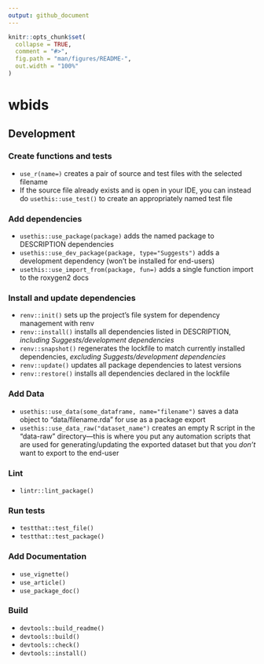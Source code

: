 ```yaml
---
output: github_document
---
```


<!-- README.md is generated from README.Rmd. Please edit that file -->

```r
knitr::opts_chunk$set(
  collapse = TRUE,
  comment = "#>",
  fig.path = "man/figures/README-",
  out.width = "100%"
)
```

# wbids

<!-- badges: start -->
<!-- badges: end -->

<!-- ## Installation -->

<!-- You can install the development version of wbids like so: -->

<!-- ``` r -->
<!-- # FILL THIS IN! HOW CAN PEOPLE INSTALL YOUR DEV PACKAGE? -->
<!-- ``` -->

<!-- ## Example -->

<!-- This is a basic example which shows you how to solve a common problem: -->

<!-- ```{r example} -->
<!-- library(wbids) -->
<!-- ## basic example code -->
<!-- ``` -->

## Development

### Create functions and tests

- `use_r(name=)` creates a pair of source and test files with the selected filename
- If the source file already exists and is open in your IDE, you can instead do `usethis::use_test()` to create an appropriately named test file

### Add dependencies

- `usethis::use_package(package)` adds the named package to DESCRIPTION dependencies
- `usethis::use_dev_package(package, type="Suggests")` adds a development dependency (won’t be installed for end-users)
- `usethis::use_import_from(package, fun=)` adds a single function import to the roxygen2 docs

### Install and update dependencies

- `renv::init()` sets up the project’s file system for dependency management with renv
- `renv::install()` installs all dependencies listed in DESCRIPTION, *including Suggests/development dependencies*
- `renv::snapshot()` regenerates the lockfile to match currently installed dependencies, *excluding Suggests/development dependencies*
- `renv::update()` updates all package dependencies to latest versions
- `renv::restore()` installs all dependencies declared in the lockfile

### Add Data

- `usethis::use_data(some_dataframe, name="filename")` saves a data object to “data/filename.rda” for use as a package export
- `usethis::use_data_raw("dataset_name")` creates an empty R script in the “data-raw” directory—this is where you put any automation scripts that are used for generating/updating the exported dataset but that you *don’t* want to export to the end-user

### Lint

- `lintr::lint_package()`

### Run tests

- `testthat::test_file()`
- `testthat::test_package()`

### Add Documentation

- `use_vignette()`
- `use_article()`
- `use_package_doc()`

### Build

- `devtools::build_readme()`
- `devtools::build()`
- `devtools::check()`
- `devtools::install()`

